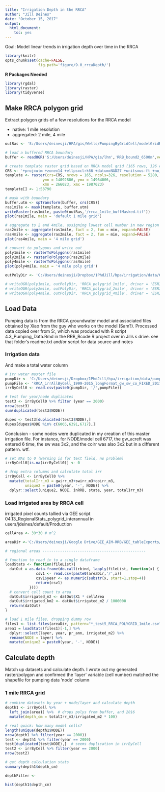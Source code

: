```yaml
---
title: "Irrigation Depth in the RRCA"
author: "Jill Deines"
date: "October 15, 2017"
output:
  html_document:
    toc: yes
---
```


Goal: Model linear trends in irrigation depth over time in the RRCA

```r
library(knitr)
opts_chunk$set(cache=FALSE, 
               fig.path='figure/9.0_rrcaDepth/')
```

**R Packages Needed**

```r
library(rgdal)
library(raster)
library(tidyverse)
```

## Make RRCA polygon grid
Extract polygon grids of a few resolutions for the RRCA model

* native: 1 mile resolution
* aggregated: 2 mile, 4 mile


```r
outRas <- 'S:/Users/deinesji/HPA/gis/Wells/PumpingByGridCell/modelGridRasters'

# load a buffered RRCA boundary
buffer <- readOGR('S:/Users/deinesji/HPA/gis/lhm','RRB_bound2_6500m',verbose=F)

# create template raster grid based on RRCA model grid (165 rows, 326 columns)    
CRS <- '+proj=utm +zone=14 +ellps=clrk66 +datum=NAD27 +units=us-ft +no_defs'
template <- raster(crs=CRS, nrows = 165, ncols=326, resolution = 5280,
                 ymn = 14092806, ymx = 14964006, 
                 xmn = 266023, xmx = 1987023)
template[] <- 1:53790 

# mask with boundary 
buffer.utm <- spTransform(buffer, crs(CRS))
ras1mile <- mask(template, buffer.utm)
writeRaster(ras1mile, paste0(outRas,'/rrca_1mile_buffMasked.tif'))
plot(ras1mile, main = 'default 1 mile grid')

# aggregate to 2 and 4mile, assigning lowest cell number in new region
ras2mile <- aggregate(ras1mile, fact = 2, fun = min, expand=FALSE)
ras4mile <- aggregate(ras2mile, fact = 2, fun = min, expand=FALSE)
plot(ras4mile, main = '4 mile grid')

# convert to polygons and write out
poly1mile <- rasterToPolygons(ras1mile)
poly2mile <- rasterToPolygons(ras2mile)
poly4mile <- rasterToPolygons(ras4mile)
plot(poly4mile, main = '4 mile poly grid')

outPolyDir <- 'C:/Users/deinesji/Dropbox/1PhdJill/hpa/irrigation/data/GIS/kml/FINAL_BOUNDARIES'

# writeOGR(poly1mile, outPolyDir, 'RRCA_polygrid_1mile', driver = 'ESRI Shapefile')
# writeOGR(poly2mile, outPolyDir, 'RRCA_polygrid_2mile', driver = 'ESRI Shapefile')
# writeOGR(poly4mile, outPolyDir, 'RRCA_polygrid_4mile', driver = 'ESRI Shapefile')
```

## Load Data
Pumping data is from the RRCA groundwater model and associated files obtained by Xiao from the guy who works on the model (Sam?). Processed data copied over from S:\Users\deinesji\HPA\gis\Wells\PumpingByGridCell, 
which was produced with R script 4.3_Pumping_Data.Rmd in the RRB_Rcode R project over
in Jills s drive. see that folder's readme.txt and/or script for data source and notes

### Irrigation data
And make a total water column

```r
# irr water master file
pumpDir <- 'C:/Users/deinesji/Dropbox/1PhdJill/hpa/irrigation/data/pumping'
pumpFile <- 'RRCA_irrAllByCell_1999-2015_longFormat_gw_sw_co_FIXED_20171017.csv'
irrByCell0 <- read.csv(paste0(pumpDir, '/',pumpFile))

# test for year/node duplicates
test3 <- irrByCell0 %>% filter (year == 2000)
nrow(test3)
sum(duplicated(test3$NODE))

dupes <- test3[duplicated(test3$NODE),]
dupes[dupes$NODE %in% c(6065,6391,6717),]
```

Conclusion - some nodes were duplicated in my creation of this master irrigation file. For instance, for NODE/model cell 6717, the gw_acreft was entered 6 time, the sw was 3x2, and the coirr was also 3x2 but in a different pattern. wtf.

```r
# set NAs to 0 (warning is for text field, no problem)
irrByCell0[is.na(irrByCell0)] <- 0

# drop extra columns and calculate total irr
irrByCell <- irrByCell0 %>%
  mutate(totalIrr_m3 = gwirr_m3+swirr_m3+coirr_m3,
         unique2 = paste0(year, '-', NODE)) %>%
  dplyr::select(unique2, NODE, inRRB, state, year, totalIrr_m3) 
```

### Load irrigated area by RRCA cell
irrigated pixel counts tallied via GEE script 04.13_RegionalStats_polygrid_interannual in users/jdeines/default/Production

```r
cellArea <- 30*30 # m^2

areaDir <-'C:/Users/deinesji/Google Drive/GEE_AIM-RRB/GEE_tableExports/RRB_test5_regional_county_Stats'

# regional areas -----------------------------------------------

# function to read in to a single dataframe
loadStats <- function(fileList){
  datOut = as.data.frame(do.call(rbind, lapply(fileList, function(x) {
              csv1 <- read.csv(paste0(areaDir,'/',x))
              csv1$year <- as.numeric(substr(x, start=1,stop=4))
              return(csv1)
           })))  
  # convert cell count to area
  datOut$irrigated_m2 <- datOut$X1 * cellArea
  datOut$irrigated_km2 <- datOut$irrigated_m2 / 1000000
  return(datOut)
}

# load 1 mile files, dropping dummy row
files1 <- list.files(areaDir, pattern="*_test5_RRCA_POLYGRID_1mile.csv")
area1 = loadStats(files1)[-1,] %>%
  dplyr::select(layer, year, pr_ann, irrigated_m2) %>%
  rename(NODE = layer) %>%
  mutate(unique2 = paste0(year, '-', NODE))
```

## Calculate depth
Match up datasets and calculate depth. I wrote out my generated raster/polygon and confirmed the 'layer' variable (cell number) matched the shapefile for pumping data 'node' column

### 1 mile RRCA grid

```r
# combine datasets by year + node/layer and calculate depth
depth1 <- irrByCell %>%
  left_join(area1) %>%  # drops polys from buffer, and 2016
  mutate(depth_cm = totalIrr_m3/irrigated_m2 * 100) 

# real quick: how many model cells?
length(unique(depth1$NODE))
nrow(depth1 %>% filter(year == 2000))
test <- depth1 %>% filter(year == 2000)
test[duplicated(test$NODE),]  # seems duplication in irrByCell
test2 <- irrByCell %>% filter(year == 2000)
nrow(test2)

# get depth calculation stats
summary(depth1$depth_cm)

depthFilter <- 

hist(depth1$depth_cm)
```

